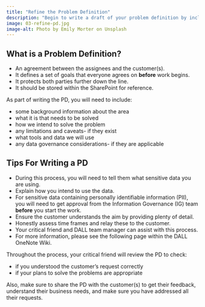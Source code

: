 ```yaml
---
title: "Refine the Problem Definition"
description: "Begin to write a draft of your problem definition by including a range of information about the problem."
image: 03-refine-pd.jpg
image-alt: Photo by Emily Morter on Unsplash
---
```


## What is a Problem Definition?

- An agreement between the assignees and the customer(s).
- It defines a set of goals that everyone agrees on **before** work begins.
- It protects both parties further down the line.
- It should be stored within the SharePoint for reference.

As part of writing the PD, you will need to include:

- some background information about the area
- what it is that needs to be solved
- how we intend to solve the problem
- any limitations and caveats- if they exist
- what tools and data we will use
- any data governance considerations- if they are applicable

## Tips For Writing a PD

- During this process, you will need to tell them what sensitive data you are using.
- Explain how you intend to use the data.
- For sensitive data containing personally identifiable information (PII), you will need to get approval from the Information Governance (IG) team **before** you start the work.
- Ensure the customer understands the aim by providing plenty of detail.
- Honestly assess time frames and relay these to the customer.
- Your critical friend and DALL team manager can assist with this process.
- For more information, please see the following page within the DALL OneNote Wiki.


Throughout the process, your critical friend will review the PD to check:

- if you understood the customer's request correctly
- if your plans to solve the problems are appropriate

Also, make sure to share the PD with the customer(s) to get their feedback, understand their business needs, and make sure you have addressed all their requests.